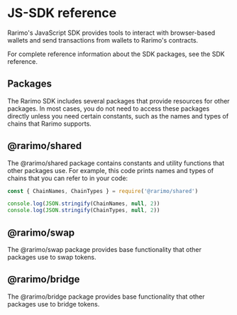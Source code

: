 ---
---

# JS-SDK reference

Rarimo's JavaScript SDK provides tools to interact with browser-based wallets and send transactions from wallets to Rarimo's contracts.

For complete reference information about the SDK packages, see the <OutLink href="https://rarimo.github.io/js-sdk/index.html">SDK reference</OutLink>.

## Packages

The Rarimo SDK includes several packages that provide resources for other packages.
In most cases, you do not need to access these packages directly unless you need certain constants, such as the names and types of chains that Rarimo supports.

## @rarimo/shared

The <OutLink href="https://www.npmjs.com/package/@rarimo/shared">@rarimo/shared</OutLink> package contains constants and utility functions that other packages use.
For example, this code prints names and types of chains that you can refer to in your code:

```ts
const { ChainNames, ChainTypes } = require('@rarimo/shared')

console.log(JSON.stringify(ChainNames, null, 2))
console.log(JSON.stringify(ChainTypes, null, 2))
```

## @rarimo/swap

The <OutLink href="https://www.npmjs.com/package/@rarimo/swap">@rarimo/swap</OutLink> package provides base functionality that other packages use to swap tokens.

## @rarimo/bridge

The <OutLink href="https://www.npmjs.com/package/@rarimo/bridge">@rarimo/bridge</OutLink> package provides base functionality that other packages use to bridge tokens.
